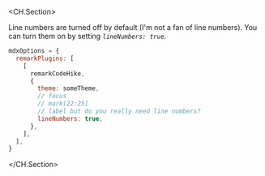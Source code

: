 <CH.Section>

Line numbers are turned off by default (I'm not a fan of line numbers). You can turn them on by setting _`lineNumbers: true`_.

```js your.config.js
mdxOptions = {
  remarkPlugins: [
    [
      remarkCodeHike,
      {
        theme: someTheme,
        // focus
        // mark[22:25]
        // label but do you really need line numbers?
        lineNumbers: true,
      },
    ],
  ],
}
```

</CH.Section>
